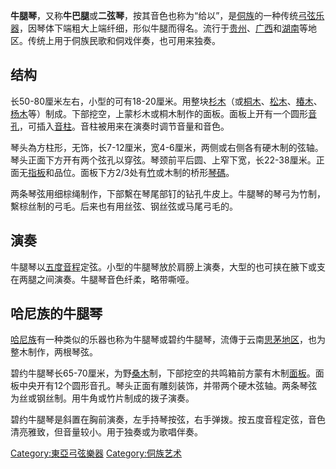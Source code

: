 '''牛腿琴'''，又称'''牛巴腿'''或'''二弦琴'''，按其音色也称为“给以”，是[[侗族|侗族]]的一种传统[[弓弦乐器|弓弦乐器]]，因琴体下端粗大上端纤细，形似牛腿而得名。流行于[[贵州|贵州]]、[[广西|广西]]和[[湖南|湖南]]等地区。传统上用于侗族民歌和侗戏伴奏，也可用来独奏。

==结构==

长50-80厘米左右，小型的可有18-20厘米。用整块[[杉木|杉木]]（或[[桐木|桐木]]、[[松木|松木]]、[[椿木|椿木]]、[[杨木|杨木]]等）制成。下部挖空，上蒙杉木或桐木制作的面板。面板上开有一个圆形[[音孔|音孔]]，可插入[[音柱|音柱]]。音柱被用来在演奏时调节音量和音色。

琴头為方柱形，无饰，长7-12厘米，宽4-6厘米，两侧或右侧各有硬木制的弦轴。琴头正面下方开有两个弦孔以穿弦。琴颈前平后圆、上窄下宽，长22-38厘米。正面无[[指板|指板]]和品位。面板下方2/3处有[[竹|竹]]或木制的桥形[[琴碼|琴碼]]。

两条琴弦用细棕绳制作，下部繫在琴尾部钉的钻孔牛皮上。牛腿琴的琴弓为竹制，繫棕丝制的弓毛。后来也有用丝弦、钢丝弦或马尾弓毛的。

==演奏==

牛腿琴以[[五度|五度音程]]定弦。小型的牛腿琴放於肩膀上演奏，大型的也可挟在腋下或支在两腿之间演奏。牛腿琴音色纤柔，略带嘶哑。

==哈尼族的牛腿琴==

[[哈尼族|哈尼族]]有一种类似的乐器也称为牛腿琴或碧约牛腿琴，流傳于云南[[思茅地区|思茅地区]]，也为整木制作，两根琴弦。

碧约牛腿琴长65-70厘米，为野[[桑木|桑木]]制，下部挖空的共鸣箱前方蒙有木制[[面板|面板]]。面板中央开有12个圆形音孔。琴头正面有雕刻装饰，并带两个硬木弦轴。两条琴弦为丝或钢丝制。用牛角或竹片制成的拨子演奏。

碧约牛腿琴是斜置在胸前演奏，左手持琴按弦，右手弹拨。按五度音程定弦，音色清亮雅致，但音量较小。用于独奏或为歌唱伴奏。

{{中国民族乐器}}
{{Musical-instruments-stub}}

[[Category:東亞弓弦樂器|Category:東亞弓弦樂器]]
[[Category:侗族艺术|Category:侗族艺术]]